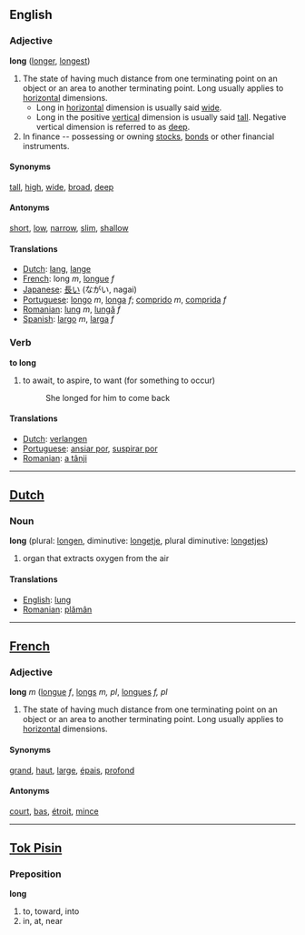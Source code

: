 ==English==
===Adjective===

'''long''' ([[longer]], [[longest]])

#The state of having much distance from one terminating point on an object or an area to another terminating point.  Long usually applies to [[horizontal]] dimensions.
#*Long in [[horizontal]] dimension is usually said [[wide]].
#*Long in the positive [[vertical]] dimension is usually said [[tall]].  Negative vertical dimension is referred to as [[deep]].
# In finance -- possessing or owning [[stocks]], [[bonds]] or other financial instruments.

====Synonyms====
[[tall]], [[high]], [[wide]], [[broad]], [[deep]]

====Antonyms====
[[short]], [[low]], [[narrow]], [[slim]], [[shallow]]

====Translations====
*[[Dutch]]: [[lang]], [[lange]]
*[[French]]: long ''m'', [[longue]] ''f''
*[[Japanese]]: [[長い]] (ながい, nagai)
*[[Portuguese]]: [[longo]] ''m'', [[longa]] ''f''; [[comprido]] ''m'', [[comprida]] ''f''
*[[Romanian]]: [[lung]] ''m'', [[lungă]] ''f''
*[[Spanish]]: [[largo]] ''m'', [[larga]] ''f''

===Verb===
'''to long'''

#to await, to aspire, to want (for something to occur)
#:She longed for him to come back

====Translations====
*[[Dutch]]: [[verlangen]]
*[[Portuguese]]: [[ansiar por]], [[suspirar por]]
*[[Romanian]]: [[a tânji]]
----
==[[Dutch]]==
===Noun===

'''long''' (plural: [[longen]], diminutive: [[longetje]], plural diminutive: [[longetjes]])

#organ that extracts oxygen from the air

====Translations====
*[[English]]: [[lung]]
*[[Romanian]]: [[plămân]]
----
==[[French]]==
===Adjective===

'''long''' ''m'' ([[longue]] ''f'', [[longs]] ''m, pl'', [[longues]] ''f, pl''

#The state of having much distance from one terminating point on an object or an area to another terminating point.  Long usually applies to [[horizontal]] dimensions.

====Synonyms====
[[grand]], [[haut]], [[large]], [[épais]], [[profond]]

====Antonyms====
[[court]], [[bas]], [[étroit]], [[mince]]

----
==[[Tok Pisin]]==
===Preposition===

'''long'''

#to, toward, into
#in, at, near